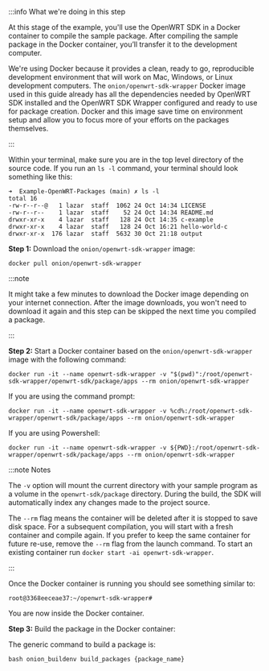 
:::info What we're doing in this step

At this stage of the example, you'll use the OpenWRT SDK in a Docker container to compile the sample package. After compiling the sample package in the Docker container, you’ll transfer it to the development computer.

We're using Docker because it provides a clean, ready to go, reproducible development environment that will work on Mac, Windows, or Linux development computers. The `onion/openwrt-sdk-wrapper` Docker image used in this guide already has all the dependencies needed by OpenWRT SDK installed and the OpenWRT SDK Wrapper configured and ready to use for package creation. Docker and this image save time on environment setup and allow you to focus more of your efforts on the packages themselves.

:::

Within your terminal, make sure you are in the top level directory of the source code. If you run an `ls -l` command, your terminal should look something like this:

```shell
➜  Example-OpenWRT-Packages (main) ✗ ls -l
total 16
-rw-r--r--@   1 lazar  staff  1062 24 Oct 14:34 LICENSE
-rw-r--r--    1 lazar  staff    52 24 Oct 14:34 README.md
drwxr-xr-x    4 lazar  staff   128 24 Oct 14:35 c-example
drwxr-xr-x    4 lazar  staff   128 24 Oct 16:21 hello-world-c
drwxr-xr-x  176 lazar  staff  5632 30 Oct 21:18 output
```

**Step 1:** Download the `onion/openwrt-sdk-wrapper` image:

```shell
docker pull onion/openwrt-sdk-wrapper
```

:::note

It might take a few minutes to download the Docker image depending on your internet connection. After the image downloads, you won't need to download it again and this step can be skipped the next time you compiled a package.

:::

**Step 2:** Start a Docker container based on the `onion/openwrt-sdk-wrapper` image with the following command:

<Tabs>
 <TabItem value="Mac and Linux" label="Mac OS & Linux" default>

```shell
docker run -it --name openwrt-sdk-wrapper -v "$(pwd)":/root/openwrt-sdk-wrapper/openwrt-sdk/package/apps --rm onion/openwrt-sdk-wrapper
```

 </TabItem>
 <TabItem value="Windows" label="Windows">

If you are using the command prompt:

```shell
docker run -it --name openwrt-sdk-wrapper -v %cd%:/root/openwrt-sdk-wrapper/openwrt-sdk/package/apps --rm onion/openwrt-sdk-wrapper
```

If you are using Powershell:

```shell
docker run -it --name openwrt-sdk-wrapper -v ${PWD}:/root/openwrt-sdk-wrapper/openwrt-sdk/package/apps --rm onion/openwrt-sdk-wrapper
```

  </TabItem>
</Tabs>

:::note Notes

The `-v` option will mount the current directory with your sample program as a volume in the `openwrt-sdk/package` directory. During the build, the SDK will automatically index any changes made to the project source.

The `--rm` flag means the container will be deleted after it is stopped to save disk space. For a subsequent compilation, you will start with a fresh container and compile again. If you prefer to keep the same container for future re-use, remove the `--rm` flag from the launch command. To start an existing container run `docker start -ai openwrt-sdk-wrapper`.

:::

Once the Docker container is running you should see something similar to:

```shell
root@3368eeceae37:~/openwrt-sdk-wrapper#
```

You are now inside the Docker container.

**Step 3:** Build the package in the Docker container:

The generic command to build a package is:

```shell
bash onion_buildenv build_packages {package_name}
```